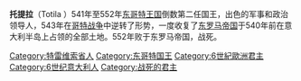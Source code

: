'''托提拉'''（Totila  {{bd|||552年|7月1日}}）541年至552年[[东哥特王国|东哥特王国]]倒数第二任国王，出色的军事和政治领导人，543年在[[哥特战争|哥特战争]]中逆转了形势，一度收复了[[东罗马帝国|东罗马帝国]]于540年前在意大利半岛上占领的全部土地。552年败于东罗马帝国，战死。

{{古代意大利統治者}}
[[Category:特雷维索省人|Category:特雷维索省人]]
[[Category:东哥特国王|Category:东哥特国王]]
[[Category:6世紀歐洲君主|Category:6世紀歐洲君主]]
[[Category:6世纪意大利人|Category:6世纪意大利人]]
[[Category:战死的君主|Category:战死的君主]]